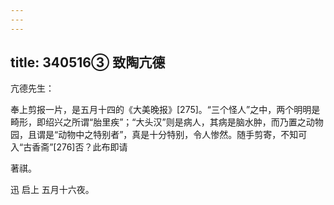 ```yaml
---
---
---
```

title: 340516③ 致陶亢德
---




亢德先生：

奉上剪报一片，是五月十四的《大美晚报》[275]。“三个怪人”之中，两个明明是畸形，即绍兴之所谓“胎里疾”；“大头汉”则是病人，其病是脑水肿，而乃置之动物园，且谓是“动物中之特别者”，真是十分特别，令人惨然。随手剪寄，不知可入“古香斋”[276]否？此布即请

著祺。

迅 启上 五月十六夜。